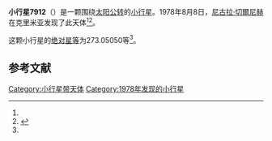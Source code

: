 {{Infobox planet
| bgcolour = #FFFFC0
| name = 7912 Lapovok
| symbol = 
| image = 
| caption = 
| discovery = yes
| discovery_ref = 
| discoverer = [[尼古拉·切爾尼赫|尼古拉·切爾尼赫]]
| discovery_site = [[克里米亚|克里米亚]] 
| discovered = 1978年8月8日
| designations = yes
| mp_name = 
| named_after = 
| alt_names = 1978 PO3/ 1986 UN
| mp_category = [[主带小行星|主带小行星]]
| orbit_ref = <ref name="a">[http://ssd.jpl.nasa.gov/sbdb.cgi?sstr=7912 7912 Lapovok] {{Wayback|url=http://ssd.jpl.nasa.gov/sbdb.cgi?sstr=7912 |date=20210717070505 }}，小行星數據庫瀏覽器（JPL Small-Body Database Browser）－[[美国国家航空航天局|美国国家航空航天局]]喷气推进实验室</ref>
| epoch = 2456400.5 (2013年4月18日更新)
| aphelion = {{convert|2.7602233|AU|km|3|abbr=on|lk=out}}
| perihelion = {{convert|2.1269701|AU|km|3|abbr=on}}
| semimajor = {{convert|2.4435967|AU|km|3|abbr=on}}
| eccentricity = 0.129574
| period = 1395.220077 [[日|日]]<br />3.82[[儒略年|儒略年]]
| avg_speed = 
| inclination = 0.94034
| asc_node = 26.33813
| mean_anomaly = 
| arg_peri = 273.05050
| satellites = 
| physical_characteristics = yes
| dimensions = 
| mass = 
| density = 
| surface_grav = 
| escape_velocity = 
| sidereal_day = 
| axial_tilt = 
| pole_ecliptic_lat = 
| pole_ecliptic_lon = 
| albedo = 
| temperatures= 
| temp_name1 = 
| mean_temp_1 = 
| max_temp_1 = 
| temp_name2 = 
| max_temp_2 = 
| spectral_type = 
| abs_magnitude = 273.05050
}}

'''小行星7912'''（{{lang-en|7912 Lapovok}}）是一颗围绕[[太阳|太阳]][[公转|公转]]的[[小行星|小行星]]。1978年8月8日，[[尼古拉·切爾尼赫|尼古拉·切爾尼赫]]在克里米亚发现了此天体<ref name="a" /><ref>{{cite news|title=小行星列表|url=http://cfa-www.harvard.edu/iau/lists/NumberedMPs.txt|accessdate=2013-07-08|newspaper=哈佛大学|archive-date=2008-05-17|archive-url=https://web.archive.org/web/20080517010638/http://cfa-www.harvard.edu/iau/lists/NumberedMPs.txt|dead-url=no}}</ref>。

这颗小行星的[[绝对星等|绝对星等]]为273.05050等<ref name="a" />。

==参考文献==
{{reflist}}
{{Minor Planet Number|[[小行星7911|小行星7911]]|[[小行星7913|小行星7913]]}}

{{小天体}}

[[Category:小行星带天体|Category:小行星带天体]]
[[Category:1978年发现的小行星|Category:1978年发现的小行星]]

{{asteroid-stub}}